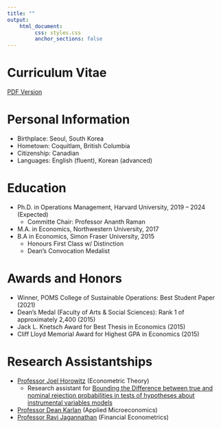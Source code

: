 ```yaml
---
title: ""
output: 
    html_document:
         css: styles.css
         anchor_sections: false
---
```


<!-- Global site tag (gtag.js) - Google Analytics -->
<script async src="https://www.googletagmanager.com/gtag/js?id=UA-165847699-1"></script>
<script>
  window.dataLayer = window.dataLayer || [];
  function gtag(){dataLayer.push(arguments);}
  gtag('js', new Date());

  gtag('config', 'UA-165847699-1');
</script>

<link rel="stylesheet" href="styles.css" type="text/css">

# Curriculum Vitae

[PDF Version](https://www.dropbox.com/s/34rby97o4o7gqw3/res4.pdf?raw=1)

# Personal Information

- Birthplace: Seoul, South Korea
- Hometown: Coquitlam, British Columbia 
- Citizenship: Canadian
- Languages: English (fluent), Korean (advanced)

# Education

- Ph.D. in Operations Management, Harvard University, 2019 -- 2024 (Expected)
  * Committe Chair: Professor Ananth Raman
- M.A. in Economics, Northwestern University, 2017 
- B.A in Economics, Simon Fraser University, 2015
  * Honours First Class w/ Distinction
  * Dean's Convocation Medalist
  
# Awards and Honors

- Winner, POMS College of Sustainable Operations: Best Student Paper (2021)
- Dean's Medal (Faculty of Arts & Social Sciences): Rank 1 of approximately 2,400 (2015)
- Jack L. Knetsch Award for Best Thesis in Economics (2015)
- Cliff Lloyd Memorial Award for Highest GPA in Economics (2015)
  
# Research Assistantships 

- [Professor Joel Horowitz](https://sites.northwestern.edu/jlh951/) (Econometric Theory)
  * Research assistant for [Bounding the Difference between true and nominal rejection probabilities in tests of hypotheses about instrumental variables models](https://www.sciencedirect.com/science/article/pii/S0304407620303353)
- [Professor Dean Karlan](http://deankarlan.com/) (Applied Microeconomics)
- [Professor Ravi Jagannathan](https://www.kellogg.northwestern.edu/faculty/jagannathan/htm/) (Financial Econometrics)

